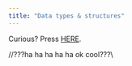 ```yaml
---
title: "Data types & structures"
---
```


Curious? Press [HERE](https://bookdown.org/introrbook/intro2r/data-types-and-structures.html).

//???ha ha ha ha ha ok cool???\\\